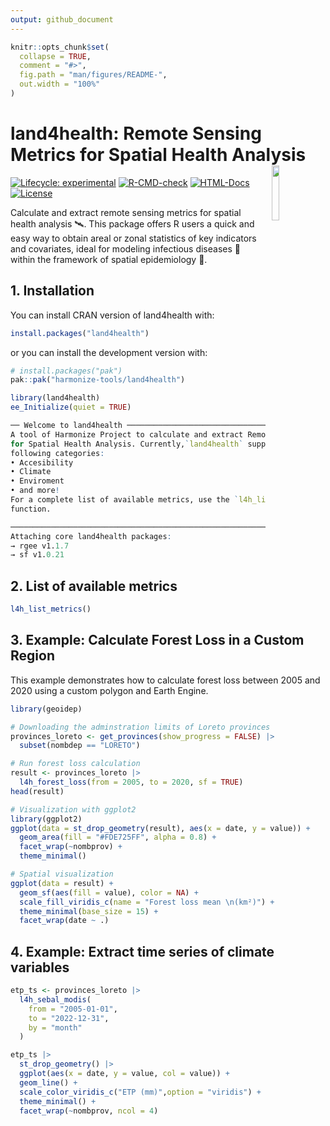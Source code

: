 ```yaml
---
output: github_document
---
```


<!-- README.md is generated from README.Rmd. Please edit that file -->

```r
knitr::opts_chunk$set(
  collapse = TRUE,
  comment = "#>",
  fig.path = "man/figures/README-",
  out.width = "100%"
)
```

# land4health: Remote Sensing Metrics for Spatial Health Analysis <img src="man/figures/logo.png" align="right" hspace="10" vspace="0" width="15%">

<!-- badges: start -->
[![Lifecycle: experimental](https://img.shields.io/badge/lifecycle-experimental-orange.svg)](https://lifecycle.r-lib.org/articles/stages.html#experimental)
[![R-CMD-check](https://github.com/harmonize-tools/land4health/actions/workflows/R-CMD-check.yaml/badge.svg)](https://github.com/harmonize-tools/land4health/actions/workflows/R-CMD-check.yaml)
[![HTML-Docs](https://img.shields.io/badge/docs-HTML-informational)](https://harmonize-tools.github.io/land4health/)
[![License](https://img.shields.io/badge/license-MIT-green)](./LICENSE)
<!-- badges: end -->

Calculate and extract remote sensing metrics for spatial health analysis 🛰️.
This package offers R users a quick and easy way to obtain areal or zonal statistics of key indicators and covariates, ideal for modeling infectious diseases 🦠 within the framework of spatial epidemiology 🏥.

## 1. Installation

You can install CRAN version of  land4health with: 

```r
install.packages("land4health")
```

or you can install the development version with:
```r
# install.packages("pak")
pak::pak("harmonize-tools/land4health")
```


```r
library(land4health)
ee_Initialize(quiet = TRUE)
```

```r
── Welcome to land4health ────────────────────────────────────────────────────
A tool of Harmonize Project to calculate and extract Remote Sensing Metrics
for Spatial Health Analysis. Currently,`land4health` supports metrics in the
following categories:
• Accesibility
• Climate
• Enviroment
• and more!
For a complete list of available metrics, use the `l4h_list_metrics()`
function.

──────────────────────────────────────────────────────────────────────────────
Attaching core land4health packages:
→ rgee v1.1.7
→ sf v1.0.21
```
## 2. List of available metrics

```r
l4h_list_metrics()
```

## 3. Example: Calculate Forest Loss in a Custom Region

This example demonstrates how to calculate forest loss between 2005 and 2020 using a custom polygon and Earth Engine.

```r
library(geoidep)

# Downloading the adminstration limits of Loreto provinces
provinces_loreto <- get_provinces(show_progress = FALSE) |>
  subset(nombdep == "LORETO")

# Run forest loss calculation
result <- provinces_loreto |>
  l4h_forest_loss(from = 2005, to = 2020, sf = TRUE)
head(result)
```

```r
# Visualization with ggplot2
library(ggplot2)
ggplot(data = st_drop_geometry(result), aes(x = date, y = value)) +
  geom_area(fill = "#FDE725FF", alpha = 0.8) +
  facet_wrap(~nombprov) +
  theme_minimal()
```

```r
# Spatial visualization
ggplot(data = result) +
  geom_sf(aes(fill = value), color = NA) +
  scale_fill_viridis_c(name = "Forest loss mean \n(km²)") +
  theme_minimal(base_size = 15) +
  facet_wrap(date ~ .)
```

## 4. Example: Extract time series of climate variables 

```r
etp_ts <- provinces_loreto |>
  l4h_sebal_modis(
    from = "2005-01-01",
    to = "2022-12-31",
    by = "month"
  )
```

```r
etp_ts |>
  st_drop_geometry() |>
  ggplot(aes(x = date, y = value, col = value)) +
  geom_line() +
  scale_color_viridis_c("ETP (mm)",option = "viridis") +
  theme_minimal() +
  facet_wrap(~nombprov, ncol = 4)
```

